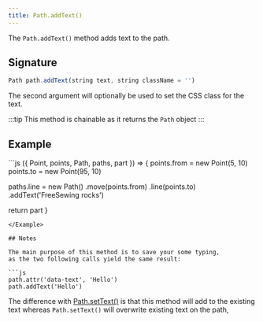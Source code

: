 ```yaml
---
title: Path.addText()
---
```


The `Path.addText()` method adds text to the path.

## Signature

```js
Path path.addText(string text, string className = '')
```

The second argument will optionally be used to set the CSS class for the text.

:::tip
This method is chainable as it returns the `Path` object
:::

## Example

<Example caption="Example of the Path.addText() method">
```js
({ Point, points, Path, paths, part }) => {
  points.from = new Point(5, 10)
  points.to = new Point(95, 10)

paths.line = new Path()
.move(points.from)
.line(points.to)
.addText('FreeSewing rocks')

return part
}

````
</Example>

## Notes

The main purpose of this method is to save your some typing,
as the two following calls yield the same result:

```js
path.attr('data-text', 'Hello')
path.addText('Hello')
````

The difference with [Path.setText()](/reference/api/path/addtext) is that this
method will add to the existing text whereas `Path.setText()` will overwrite
existing text on the path,
